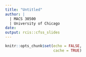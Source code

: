 ```yaml
---
title: "Untitled"
author: |
  | MACS 30500
  | University of Chicago
date: 
output: rcis::cfss_slides
---
```


```r
knitr::opts_chunk$set(echo = FALSE,
                      cache = TRUE)
```
